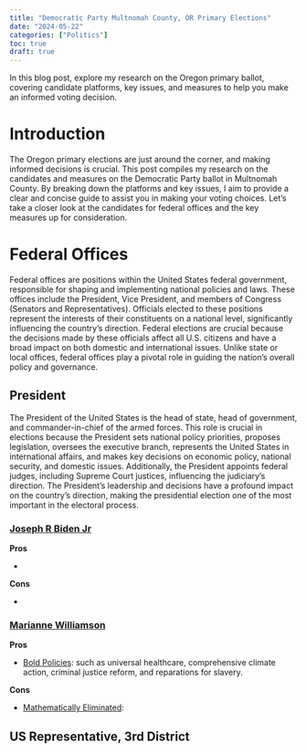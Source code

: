 ```yaml
---
title: "Democratic Party Multnomah County, OR Primary Elections"
date: "2024-05-22"
categories: ["Politics"]
toc: true
draft: true
---
```


In this blog post, explore my research on the Oregon primary ballot, covering candidate platforms, key issues, and measures to help you make an informed voting decision.

# Introduction 

The Oregon primary elections are just around the corner, and making informed decisions is crucial. This post compiles my research on the candidates and measures on the Democratic Party ballot in Multnomah County. By breaking down the platforms and key issues, I aim to provide a clear and concise guide to assist you in making your voting choices. Let's take a closer look at the candidates for federal offices and the key measures up for consideration.

# Federal Offices 

Federal offices are positions within the United States federal government, responsible for shaping and implementing national policies and laws. These offices include the President, Vice President, and members of Congress (Senators and Representatives). Officials elected to these positions represent the interests of their constituents on a national level, significantly influencing the country's direction. Federal elections are crucial because the decisions made by these officials affect all U.S. citizens and have a broad impact on both domestic and international issues. Unlike state or local offices, federal offices play a pivotal role in guiding the nation’s overall policy and governance.

## President

The President of the United States is the head of state, head of government, and commander-in-chief of the armed forces. This role is crucial in elections because the President sets national policy priorities, proposes legislation, oversees the executive branch, represents the United States in international affairs, and makes key decisions on economic policy, national security, and domestic issues. Additionally, the President appoints federal judges, including Supreme Court justices, influencing the judiciary's direction. The President's leadership and decisions have a profound impact on the country's direction, making the presidential election one of the most important in the electoral process.

### [Joseph R Biden Jr](https://joebiden.com/)

**Pros**

* 

**Cons**

* 


### [Marianne Williamson]()

**Pros**

* [Bold Policies](https://marianne2024.com/issues/): such as universal healthcare, comprehensive climate action, criminal justice reform, and reparations for slavery. 

**Cons**

* [Mathematically Eliminated](https://apnews.com/article/biden-democrats-nomination-president-delegate-34a06d45d909c077fbeed17014f92986#:~:text=The%20AP%20concluded%20Biden%20would,to%20prevent%20Biden%20from%20clinching.): 


## US Representative, 3rd District 